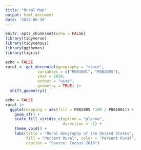 ```yaml
---
title: "Rural Map"
output: html_document
date: '2022-06-30'
---
```


```r
knitr::opts_chunk$set(echo = FALSE)
library(tidyverse)
library(tidycensus)
library(ggthemes)
library(tigris)
```

```r
echo = FALSE
rural <- get_decennial(geography = "state",
              variables = c("P001001", "P002005"),
              year = 2010,
              output = "wide",
              geometry = TRUE) |>
  shift_geometry()
```

```r
echo = FALSE
rural |>
  ggplot(mapping = aes(fill = P002005 *100 / P001001)) +
    geom_sf() +
    scale_fill_viridis_c(option = "plasma",
                         direction = -1) +
    theme_void() + 
    labs(title = "Rural Geography of the United States",
         fill = "Percent Rural", color = "Percent Rural",
         caption = "Source: Census 2010")
```

